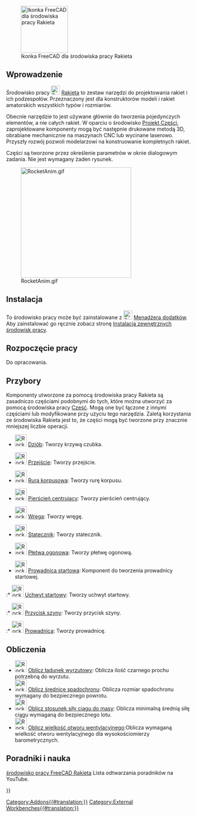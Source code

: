 <languages/>

[[File:RocketWorkbench.svg|thumb|128px|Ikonka FreeCAD dla środowiska pracy Rakieta]]

{{TOCright}}

==Wprowadzenie== 

Środowisko pracy [[File:RocketWorkbench.svg|24px]] [[Rocket_Workbench/pl|Rakieta]] to zestaw narzędzi do projektowania rakiet i ich podzespołów. Przeznaczony jest dla konstruktorów modeli i rakiet amatorskich wszystkich typów i rozmiarów.

Obecnie narzędzie to jest używane głównie do tworzenia pojedynczych elementów, a nie całych rakiet. W oparciu o środowisko [[Part_Workbench/pl|Projekt Części]], zaprojektowane komponenty mogą być następnie drukowane metodą 3D, obrabiane mechanicznie na maszynach CNC lub wycinane laserowo. Przyszły rozwój pozwoli modelarzowi na konstruowanie kompletnych rakiet.

Części są tworzone przez określenie parametrów w oknie dialogowym zadania. Nie jest wymagany żaden rysunek.

[[File:RocketAnim.gif|300px]]

==Instalacja==

To środowisko pracy może być zainstalowane z [[Image:Std_AddonMgr.svg|24px]] [[Std_AddonMgr|Menadżera dodatków]]. Aby zainstalować go ręcznie zobacz stronę [[Installing_more_workbenches/pl|Instalacja zewnętrznych środowisk pracy]].

==Rozpoczęcie pracy==

Do opracowania.

==Przybory==

Komponenty utworzone za pomocą środowiska pracy Rakieta są zasadniczo częściami podobnymi do tych, które można utworzyć za pomocą środowiska pracy [[Part_Workbench/pl|Część]]. Mogą one być łączone z innymi częściami lub modyfikowane przy użyciu tego narzędzia. Zaletą korzystania ze środowiska Rakieta jest to, że części mogą być tworzone przy znacznie mniejszej liczbie operacji.

* [[Image:Rocket_NoseCone.svg|32px]] [[Rocket_NoseCone/pl|Dziób]]: Tworzy krzywą czubka.

* [[Image:Rocket_Transition.svg|32px]] [[Rocket_Transition/pl|Przejście]]: Tworzy przejście.

* [[Image:Rocket_BodyTube.svg|32px]] [[Rocket_BodyTube/pl|Rura korpusowa]]: Tworzy rurę korpusu.

* [[Image:Rocket_CenteringRing.svg|32px]] [[Rocket_CenteringRing/pl|Pierścień centrujący]]: Tworzy pierścień centrujący.

* [[Image:Rocket_Bulkhead.svg|32px]] [[Rocket_Bulkhead/pl|Wręga]]: Tworzy wręgę.

* [[Image:Rocket_Fin.svg|32px]] [[Rocket_Fin/pl|Statecznik]]: Tworzy statecznik.

* [[Image:Rocket_FinCan.svg|32px]] [[Rocket_FinCan/pl|Płetwa ogonowa]]: Tworzy płetwę ogonową.

* [[Image:Rocket_LaunchGuideComposite.png|32px]] [[Rocket_CompLaunchGuide/pl|Prowadnica startowa]]: Komponent do tworzenia prowadnicy startowej.

:* [[Image:Rocket_LaunchLug.svg|32px]] [[Rocket_LaunchLug/pl|Uchwyt startowy]]: Tworzy uchwyt startowy.

:* [[Image:Rocket_RailButton.svg|32px]] [[Rocket_RailButton/pl|Przycisk szyny]]: Tworzy przycisk szyny.

:* [[Image:Rocket_RailGuide.svg|32px]] [[Rocket_RailGuide/pl|Prowadnica]]: Tworzy prowadnicę.

==Obliczenia==

* [[Image:Rocket_Calculator.svg|32px]] [[Rocket_Ejection_Charge_Calculator/pl|Oblicz ładunek wyrzutowy]]: Oblicza ilość czarnego prochu potrzebną do wyrzutu.
* [[Image:Rocket_Calculator.svg|32px]] [[Rocket_Parachute_Size_Calculator|Oblicz średnicę spadochronu]]: Oblicza rozmiar spadochronu wymagany do bezpiecznego powrotu.
* [[Image:Rocket_Calculator.svg|32px]] [[Rocket_Thrust_To_Weight_Calculator/pl|Oblicz stosunek siły ciągu do masy]]: Oblicza minimalną średnią siłę ciągu wymaganą do bezpiecznego lotu.
* [[Image:Rocket_Calculator.svg|32px]] [[Rocket_Vent_Hole_Size_Calculator|Oblicz wielkość otworu wentylacyjnego]]:Oblicza wymaganą wielkość otworu wentylacyjnego dla wysokościomierzy barometrycznych.

==Poradniki i nauka==

[https://youtube.com/playlist?list=PLIk8AsRj-ngQRr6uLD3DDJTBrLhJfF7eI środowisko pracy FreeCAD Rakieta] Lista odtwarzania poradników na YouTube.


{{Userdocnavi{{#translation:}}}}
[[Category:Addons{{#translation:}}]]
[[Category:External Workbenches{{#translation:}}]]